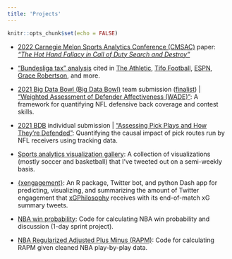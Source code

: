 ```yaml
---
title: 'Projects'
---
```


```r
knitr::opts_chunk$set(echo = FALSE)
```

```{=html}
<style>
d-article li {
    margin-bottom: 0em;
    margin-left: 0;
    padding-left: 0;
}
</style>
```
-   [2022 Carnegie Melon Sports Analytics Conference (CMSAC)](https://www.stat.cmu.edu/cmsac/conference/2022/) paper: [*"The Hot Hand Fallacy in Call of Duty Search and Destroy"*](https://github.com/tonyelhabr/cod_snd/blob/master/paper/paper.pdf)

-   ["Bundesliga tax" analysis](https://twitter.com/TonyElHabr/status/1405946563260817412) cited in [The Athletic](https://theathletic.com/3307533/2022/05/16/a-case-against-erling-haalands-move-to-manchester-city/), [Tifo Football](https://www.youtube.com/watch?v=07gDK0_Ea1U), [ESPN](https://www.espn.com/sports/insider/soccer/insider/story/_/id/34373375/bayern-munich-bundesliga-does-german-soccer-weirdness-hurt-dominant-team), [Grace Robertson](https://onfootball.substack.com/p/is-the-bundesliga-tax-real), and more.

-   [2021 Big Data Bowl (Big Data Bowl)](https://operations.nfl.com/gameday/analytics/big-data-bowl/) team submission ([finalist](https://www.youtube.com/watch?v=l-O24EqD4YI)) \| ["Weighted Assessment of Defender Affectiveness (WADE)"](https://www.kaggle.com/asmaetoumi/weighted-assessment-of-defender-effectiveness): A framework for quantifying NFL defensive back coverage and contest skills.

-   [2021 BDB](https://operations.nfl.com/gameday/analytics/big-data-bowl/) individual submission \| ["Assessing Pick Plays and How They're Defended"](https://www.kaggle.com/anthonyelhabr/assessing-pick-plays-and-how-they-re-defended): Quantifying the causal impact of pick routes run by NFL receivers using tracking data.

-   [Sports analytics visualization gallery](https://github.com/tonyelhabr/sports_viz): A collection of visualizations (mostly soccer and basketball) that I've tweeted out on a semi-weekly basis.

-   [{xengagement}](https://github.com/tonyelhabr/xengagement): An R package, Twitter bot, and python Dash app for predicting, visualizing, and summarizing the amount of Twitter engagement that [xGPhilosophy](https://twitter.com/xGPhilosophy) receives with its end-of-match xG summary tweets.

-   [NBA win probability](https://github.com/tonyelhabr/nba_wp): Code for calculating NBA win probability and discussion (1-day sprint project).

-   [NBA Regularized Adjusted Plus Minus (RAPM)](https://github.com/tonyelhabr/nba-rapm): Code for calculating RAPM given cleaned NBA play-by-play data.
